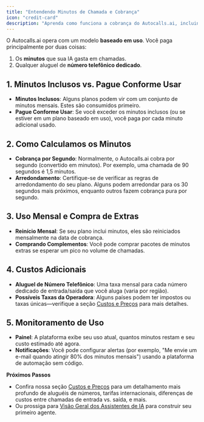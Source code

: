 ```yaml
---
title: "Entendendo Minutos de Chamada e Cobrança"
icon: "credit-card"
description: "Aprenda como funciona a cobrança do Autocalls.ai, incluindo cálculo de minutos de chamada, aluguel de números telefônicos e monitoramento de uso"
---
```


O Autocalls.ai opera com um modelo **baseado em uso**. Você paga principalmente por duas coisas:

1. Os **minutos** que sua IA gasta em chamadas.
2. Qualquer aluguel de **número telefônico dedicado**.

## 1. Minutos Inclusos vs. Pague Conforme Usar

- **Minutos Inclusos**: Alguns planos podem vir com um conjunto de minutos mensais. Estes são consumidos primeiro.
- **Pague Conforme Usar**: Se você exceder os minutos inclusos (ou se estiver em um plano baseado em uso), você paga por cada minuto adicional usado.

## 2. Como Calculamos os Minutos

- **Cobrança por Segundo**: Normalmente, o Autocalls.ai cobra por segundo (convertido em minutos). Por exemplo, uma chamada de 90 segundos é 1,5 minutos.
- **Arredondamento**: Certifique-se de verificar as regras de arredondamento do seu plano. Alguns podem arredondar para os 30 segundos mais próximos, enquanto outros fazem cobrança pura por segundo.

## 3. Uso Mensal e Compra de Extras

- **Reinício Mensal**: Se seu plano inclui minutos, eles são reiniciados mensalmente na data de cobrança.
- **Comprando Complementos**: Você pode comprar pacotes de minutos extras se esperar um pico no volume de chamadas.

## 4. Custos Adicionais

- **Aluguel de Número Telefônico**: Uma taxa mensal para cada número dedicado de entrada/saída que você aluga (varia por região).
- **Possíveis Taxas da Operadora**: Alguns países podem ter impostos ou taxas únicas—verifique a seção [Custos e Preços](../../costs-and-pricing/cost-overview.md) para mais detalhes.

## 5. Monitoramento de Uso

- **Painel**: A plataforma exibe seu uso atual, quantos minutos restam e seu custo estimado até agora.
- **Notificações**: Você pode configurar alertas (por exemplo, "Me envie um e-mail quando atingir 80% dos minutos mensais") usando a plataforma de automação sem código.

**Próximos Passos**

- Confira nossa seção [Custos e Preços](../../costs-and-pricing/cost-overview.md) para um detalhamento mais profundo de aluguéis de números, tarifas internacionais, diferenças de custos entre chamadas de entrada vs. saída, e mais.
- Ou prossiga para [Visão Geral dos Assistentes de IA](../../ai-assistants-overview/what-is-an-ai-assistant.md) para construir seu primeiro agente.
